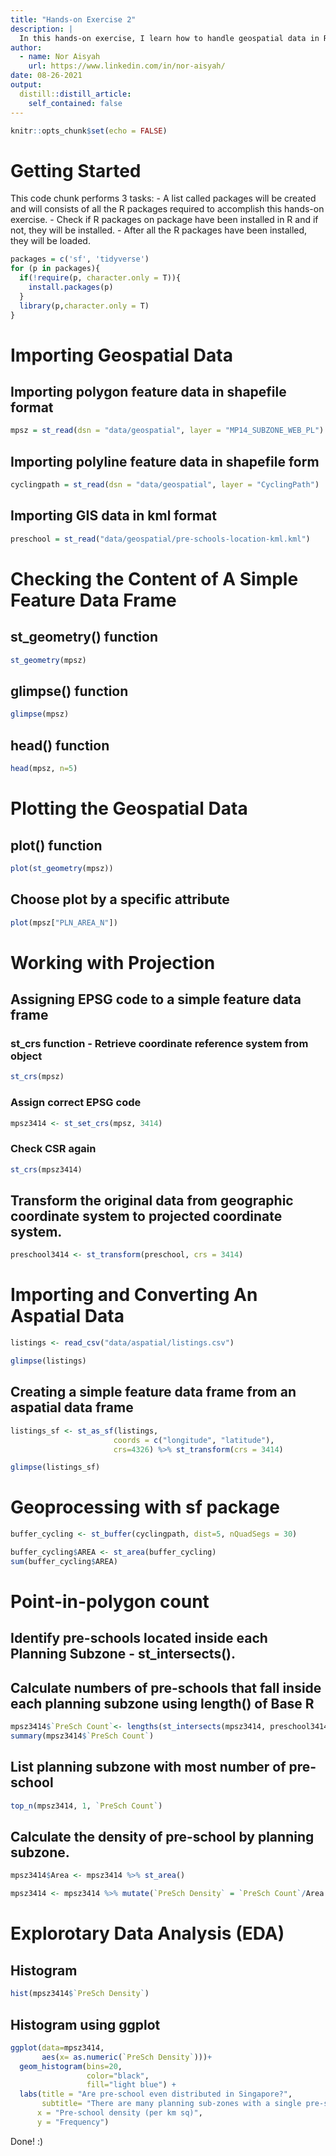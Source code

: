 ```yaml
---
title: "Hands-on Exercise 2"
description: |
  In this hands-on exercise, I learn how to handle geospatial data in R by using sf package and performing data science tasks using tidyverse package.
author:
  - name: Nor Aisyah
    url: https://www.linkedin.com/in/nor-aisyah/
date: 08-26-2021
output:
  distill::distill_article:
    self_contained: false
---
```



```r
knitr::opts_chunk$set(echo = FALSE)
```

# Getting Started  


This code chunk performs 3 tasks:
- A list called packages will be created and will consists of all the R packages required to accomplish this hands-on exercise.
- Check if R packages on package have been installed in R and if not, they will be installed.
- After all the R packages have been installed, they will be loaded.  


```r
packages = c('sf', 'tidyverse')
for (p in packages){
  if(!require(p, character.only = T)){
    install.packages(p)
  }
  library(p,character.only = T)
}
```

# Importing Geospatial Data

## Importing **polygon** feature data in shapefile format
```r
mpsz = st_read(dsn = "data/geospatial", layer = "MP14_SUBZONE_WEB_PL")
```

## Importing **polyline** feature data in shapefile form
```r
cyclingpath = st_read(dsn = "data/geospatial", layer = "CyclingPath")

```

## Importing GIS data in kml format
```r
preschool = st_read("data/geospatial/pre-schools-location-kml.kml")
```

# Checking the Content of A Simple Feature Data Frame

## st_geometry() function
```r
st_geometry(mpsz)
```

## glimpse() function
```r
glimpse(mpsz)
```

## head() function
```r
head(mpsz, n=5)  
```

# Plotting the Geospatial Data

## plot() function
```r
plot(st_geometry(mpsz))
```

## Choose plot by a specific attribute
```r
plot(mpsz["PLN_AREA_N"])
```


# Working with Projection

## Assigning EPSG code to a simple feature data frame

### st_crs function - Retrieve coordinate reference system from object
```r

st_crs(mpsz)

```

### Assign correct EPSG code
```r
mpsz3414 <- st_set_crs(mpsz, 3414)
```

### Check CSR again
```r
st_crs(mpsz3414)
```

## Transform the original data from geographic coordinate system to projected coordinate system.
```r
preschool3414 <- st_transform(preschool, crs = 3414)
```


# Importing and Converting An Aspatial Data

```r
listings <- read_csv("data/aspatial/listings.csv")

```

```r
glimpse(listings) 
```

## Creating a simple feature data frame from an aspatial data frame
```r
listings_sf <- st_as_sf(listings, 
                       coords = c("longitude", "latitude"),
                       crs=4326) %>% st_transform(crs = 3414)
```


```r
glimpse(listings_sf) 
```


# Geoprocessing with sf package

```r
buffer_cycling <- st_buffer(cyclingpath, dist=5, nQuadSegs = 30)
```


```r
buffer_cycling$AREA <- st_area(buffer_cycling)
sum(buffer_cycling$AREA)

```

# Point-in-polygon count

## Identify pre-schools located inside each Planning Subzone - st_intersects(). 

## Calculate numbers of pre-schools that fall inside each planning subzone using length() of Base R  
```r
mpsz3414$`PreSch Count`<- lengths(st_intersects(mpsz3414, preschool3414))
summary(mpsz3414$`PreSch Count`)
```

## List planning subzone with most number of pre-school
```r
top_n(mpsz3414, 1, `PreSch Count`)
```

## Calculate the density of pre-school by planning subzone.
```r
mpsz3414$Area <- mpsz3414 %>% st_area()
```


```r
mpsz3414 <- mpsz3414 %>% mutate(`PreSch Density` = `PreSch Count`/Area * 1000000)
```

# Explorotary Data Analysis (EDA)

## Histogram
```r
hist(mpsz3414$`PreSch Density`)
```

## Histogram using ggplot
```r
ggplot(data=mpsz3414, 
       aes(x= as.numeric(`PreSch Density`)))+
  geom_histogram(bins=20, 
                 color="black", 
                 fill="light blue") +
  labs(title = "Are pre-school even distributed in Singapore?",
       subtitle= "There are many planning sub-zones with a single pre-school, on the other hand, \nthere are two planning sub-zones with at least 20 pre-schools",
      x = "Pre-school density (per km sq)",
      y = "Frequency")
```

Done! :)

